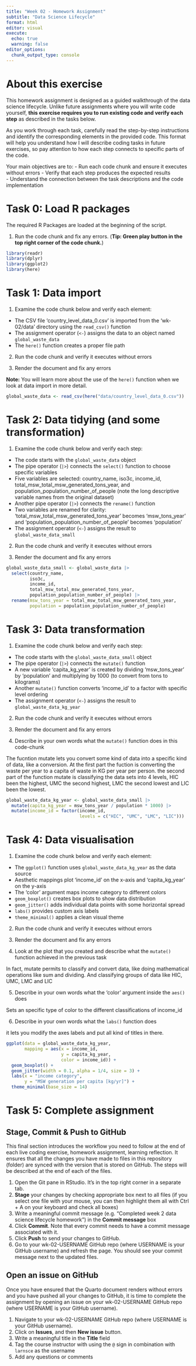 ```yaml
---
title: "Week 02 - Homework Assignment"
subtitle: "Data Science Lifecycle"
format: html
editor: visual
execute:
  echo: true
  warning: false
editor_options: 
  chunk_output_type: console
---
```


# About this exercise

This homework assignment is designed as a guided walkthrough of the data science lifecycle. Unlike future assignments where you will write code yourself, **this exercise requires you to run existing code and verify each step** as described in the tasks below.

As you work through each task, carefully read the step-by-step instructions and identify the corresponding elements in the provided code. This format will help you understand how I will describe coding tasks in future exercises, so pay attention to how each step connects to specific parts of the code.

Your main objectives are to: - Run each code chunk and ensure it executes without errors - Verify that each step produces the expected results\
- Understand the connection between the task descriptions and the code implementation

# Task 0: Load R packages

The required R Packages are loaded at the beginning of the script.

1.  Run the code chunk and fix any errors. (**Tip: Green play button in the top right corner of the code chunk.**)

```r
library(readr)
library(dplyr)
library(ggplot2)
library(here)
```

# Task 1: Data import

1.  Examine the code chunk below and verify each element:

-   The CSV file 'country_level_data_0.csv' is imported from the 'wk-02/data' directory using the `read_csv()` function
-   The assignment operator (`<-`) assigns the data to an object named `global_waste_data`
-   The `here()` function creates a proper file path

2.  Run the code chunk and verify it executes without errors

3.  Render the document and fix any errors

**Note:** You will learn more about the use of the `here()` function when we look at data import in more detail.

```r
global_waste_data <- read_csv(here("data/country_level_data_0.csv"))
```

# Task 2: Data tidying (and some transformation)

1.  Examine the code chunk below and verify each step:

-   The code starts with the `global_waste_data` object
-   The pipe operator (`|>`) connects the `select()` function to choose specific variables
-   Five variables are selected: country_name, iso3c, income_id, total_msw_total_msw_generated_tons_year, and population_population_number_of_people (note the long descriptive variable names from the original dataset)
-   Another pipe operator (`|>`) connects the `rename()` function
-   Two variables are renamed for clarity: 'total_msw_total_msw_generated_tons_year' becomes 'msw_tons_year' and 'population_population_number_of_people' becomes 'population'
-   The assignment operator (`<-`) assigns the result to `global_waste_data_small`

2.  Run the code chunk and verify it executes without errors

3.  Render the document and fix any errors

```r
global_waste_data_small <- global_waste_data |> 
  select(country_name, 
         iso3c, 
         income_id, 
         total_msw_total_msw_generated_tons_year, 
         population_population_number_of_people) |> 
  rename(msw_tons_year = total_msw_total_msw_generated_tons_year,
         population = population_population_number_of_people) 
```

# Task 3: Data transformation

1.  Examine the code chunk below and verify each step:

-   The code starts with the `global_waste_data_small` object
-   The pipe operator (`|>`) connects the `mutate()` function
-   A new variable 'capita_kg_year' is created by dividing 'msw_tons_year' by 'population' and multiplying by 1000 (to convert from tons to kilograms)
-   Another `mutate()` function converts 'income_id' to a factor with specific level ordering
-   The assignment operator (`<-`) assigns the result to `global_waste_data_kg_year`

2.  Run the code chunk and verify it executes without errors

3.  Render the document and fix any errors

4.  Describe in your own words what the `mutate()` function does in this code-chunk

The fucntion mutate lets you convert some kind of data into a specific kind of data, like a conversion. At the first part the fuction is converting the waste per year to a capita of waste in KG per year per person. the second part of the function mutate is classifying the data sets into 4 levels, HIC been the highest, UMC the second highest, LMC the second lowest and LIC been the lowest.

```r
global_waste_data_kg_year <- global_waste_data_small |> 
  mutate(capita_kg_year = msw_tons_year / population * 1000) |> 
  mutate(income_id = factor(income_id, 
                            levels = c("HIC", "UMC", "LMC", "LIC")))

```

# Task 4: Data visualisation

1.  Examine the code chunk below and verify each element:

-   The `ggplot()` function uses `global_waste_data_kg_year` as the data source
-   Aesthetic mappings plot 'income_id' on the x-axis and 'capita_kg_year' on the y-axis
-   The 'color' argument maps income category to different colors
-   `geom_boxplot()` creates box plots to show data distribution
-   `geom_jitter()` adds individual data points with some horizontal spread
-   `labs()` provides custom axis labels
-   `theme_minimal()` applies a clean visual theme

2.  Run the code chunk and verify it executes without errors

3.  Render the document and fix any errors

4.  Look at the plot that you created and describe what the `mutate()` function achieved in the previous task

In fact, mutate permits to classify and convert data, like doing mathematical operations like sum and dividing. And classifying groups of data like HIC, UMC, LMC and LIC

5.  Describe in your own words what the 'color' argument inside the `aes()` does

Sets an specific type of color to the different classifications of income_id

6.  Describe in your own words what the `labs()` function does

it lets you modify the axes labels and put all kind of titles in there.

```r
ggplot(data = global_waste_data_kg_year,
       mapping = aes(x = income_id, 
                     y = capita_kg_year,
                     color = income_id)) +
  geom_boxplot() +
  geom_jitter(width = 0.1, alpha = 1/4, size = 3) +
  labs(x = "income category",
       y = "MSW generation per capita [kg/yr]") +
  theme_minimal(base_size = 14) 
```

# Task 5: Complete assignment

## Stage, Commit & Push to GitHub

This final section introduces the workflow you need to follow at the end of each live coding exercise, homework assignment, learning reflection. It ensures that all the changes you have made to files in this repository (folder) are synced with the version that is stored on GitHub. The steps will be described at the end of each of the files.

1.  Open the Git pane in RStudio. It's in the top right corner in a separate tab.
2.  **Stage** your changes by checking appropriate box next to all files (if you select one file with your mouse, you can then highlight them all with Ctrl + A on your keyboard and check all boxes)
3.  Write a meaningful commit message (e.g. "Completed week 2 data science lifecycle homework") in the **Commit message** box
4.  Click **Commit**. Note that every commit needs to have a commit message associated with it.
5.  Click **Push** to send your changes to GitHub.
6.  Go to your wk-02-USERNAME GitHub repo (where USERNAME is your GitHub username) and refresh the page. You should see your commit message next to the updated files.

## Open an issue on GitHub

Once you have ensured that the Quarto document renders without errors and you have pushed all your changes to GitHub, it is time to complete the assignment by opening an issue on your wk-02-USERNAME GitHub repo (where USERNAME is your GitHub username).

1.  Navigate to your wk-02-USERNAME GitHub repo (where USERNAME is your GitHub username).
2.  Click on **Issues**, and then **New issue** button.
3.  Write a meaningful title in the **Title** field
4.  Tag the course instructor with using the `@` sign in combination with `larnsce` as the username
5.  Add any questions or comments

